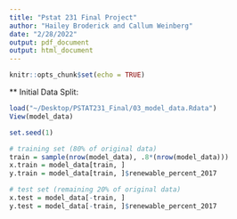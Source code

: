 ```yaml
---
title: "Pstat 231 Final Project"
author: "Hailey Broderick and Callum Weinberg"
date: "2/28/2022"
output: pdf_document
output: html_document
---
```


```r
knitr::opts_chunk$set(echo = TRUE)
```



** Initial Data Split:

```r
load("~/Desktop/PSTAT231_Final/03_model_data.Rdata")
View(model_data)

set.seed(1)

# training set (80% of original data)
train = sample(nrow(model_data), .8*(nrow(model_data)))
x.train = model_data[train, ]
y.train = model_data[train, ]$renewable_percent_2017

# test set (remaining 20% of original data)
x.test = model_data[-train, ]
y.test = model_data[-train, ]$renewable_percent_2017
```


